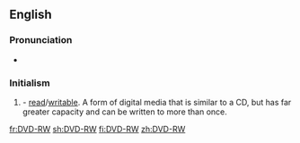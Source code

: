 ==English==

===Pronunciation===
* {{a|RP}} {{IPA|/diː viː diː ɑː ˈdʌb(əl)juː/|lang=en}}

===Initialism===
{{rfc-header|Initialism}}
{{head|en|initialism}}

# {{w|Digital Versatile Disc}} - [[read]]/[[writable]]. A form of digital media that is similar to a CD, but has far greater capacity and can be written to more than once.

[[fr:DVD-RW]]
[[sh:DVD-RW]]
[[fi:DVD-RW]]
[[zh:DVD-RW]]